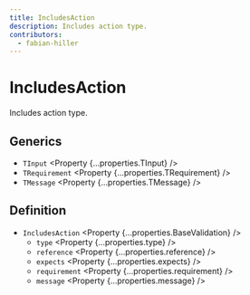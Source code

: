 ```yaml
---
title: IncludesAction
description: Includes action type.
contributors:
  - fabian-hiller
---
```



# IncludesAction

Includes action type.

## Generics

- `TInput` <Property {...properties.TInput} />
- `TRequirement` <Property {...properties.TRequirement} />
- `TMessage` <Property {...properties.TMessage} />

## Definition

- `IncludesAction` <Property {...properties.BaseValidation} />
  - `type` <Property {...properties.type} />
  - `reference` <Property {...properties.reference} />
  - `expects` <Property {...properties.expects} />
  - `requirement` <Property {...properties.requirement} />
  - `message` <Property {...properties.message} />
